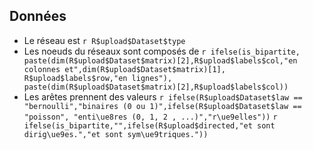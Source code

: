 
## Données

  - Le réseau est `r R$upload$Dataset$type`
  - Les noeuds du réseaux sont composés de `r ifelse(is_bipartite, paste(dim(R$upload$Dataset$matrix)[2],R$upload$labels$col,"en colonnes et",dim(R$upload$Dataset$matrix)[1], R$upload$labels$row,"en lignes"), paste(dim(R$upload$Dataset$matrix)[2],R$upload$labels$col))`
  - Les arêtes prennent des valeurs `r ifelse(R$upload$Dataset$law == "bernoulli","binaires (0 ou 1)",ifelse(R$upload$Dataset$law == "poisson", "enti\ue8res (0, 1, 2 , ...)","r\ue9elles"))` `r ifelse(is_bipartite,"",ifelse(R$upload$directed,"et sont dirig\ue9es.","et sont sym\ue9triques."))`
